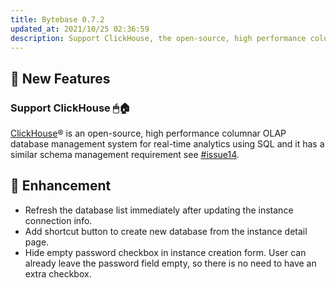```yaml
---
title: Bytebase 0.7.2
updated_at: 2021/10/25 02:36:59
description: Support ClickHouse, the open-source, high performance columnar OLAP database management system for real-time analytics using SQL.
---
```


## 🚀 New Features

### Support ClickHouse 🖱🏠

[ClickHouse](https://clickhouse.com/)® is an open-source, high performance columnar OLAP database management system for real-time analytics using SQL and it has a similar schema management requirement see [#issue14](https://github.com/bytebase/bytebase/issues/14).

## 🎄 Enhancement

- Refresh the database list immediately after updating the instance connection info.
- Add shortcut button to create new database from the instance detail page.
- Hide empty password checkbox in instance creation form. User can already leave the password field empty, so there is no need to have an extra checkbox.

<IncludeBlock url="/docs/get-started/install/install-upgrade"></IncludeBlock>
